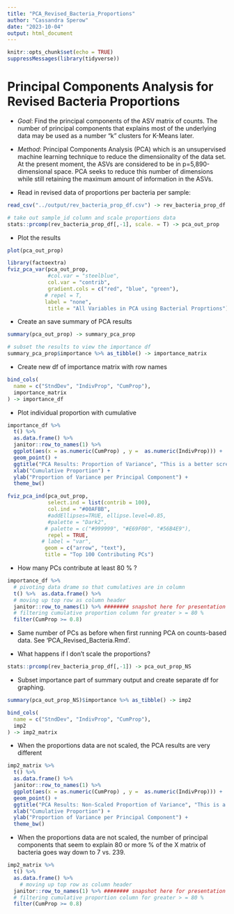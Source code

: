 ```yaml
---
title: "PCA_Revised_Bacteria_Proportions"
author: "Cassandra Sperow"
date: "2023-10-04"
output: html_document
---
```


```r
knitr::opts_chunk$set(echo = TRUE)
suppressMessages(library(tidyverse))
```

## 

# Principal Components Analysis for Revised Bacteria Proportions 

- *Goal*: Find the principal components of the ASV matrix of counts. The number of principal components that explains most of the underlying data may be used as a number "k" clusters for K-Means later. 

- *Method*: Principal Components Analysis (PCA) which is an unsupervised machine learning technique to reduce the dimensionality of the data set. At the present moment, the ASVs are considered to be in p=5,890-dimensional space. PCA seeks to reduce this number of dimensions while still retaining the maximum amount of information in the ASVs.


- Read in revised data of proportions per bacteria per sample: 
```r
read_csv("../output/rev_bacteria_prop_df.csv") -> rev_bacteria_prop_df
```


```r
# take out sample_id column and scale proportions data
stats::prcomp(rev_bacteria_prop_df[,-1], scale. = T) -> pca_out_prop
```

- Plot the results
```r
plot(pca_out_prop)
```

```r
library(factoextra)
fviz_pca_var(pca_out_prop, 
             #col.var = "steelblue", 
             col.var = "contrib", 
             gradient.cols = c("red", "blue", "green"), 
            # repel = T, 
            label = "none",
             title = "All Variables in PCA using Bacterial Proprtions")
```

- Create an save summary of PCA results
```r
summary(pca_out_prop) -> summary_pca_prop

# subset the results to view the importance df
summary_pca_prop$importance %>% as_tibble() -> importance_matrix
```

- Create new df of importance matrix with row names
```r
bind_cols(
  name = c("StndDev", "IndivProp", "CumProp"), 
  importance_matrix
) -> importance_df
```


- Plot individual proportion with cumulative

```r
importance_df %>% 
  t() %>% 
  as.data.frame() %>% 
  janitor::row_to_names(1) %>% 
  ggplot(aes(x = as.numeric(CumProp) , y =  as.numeric(IndivProp))) +
  geom_point() +
  ggtitle("PCA Results: Proportion of Variance", "This is a better screeplot showing all PCs on Proprtions-based `rev_bacteria_prop` scaled") +
  xlab("Cumulative Proportion") +
  ylab("Proportion of Variance per Principal Component") +
  theme_bw()
```



```r
fviz_pca_ind(pca_out_prop, 
             select.ind = list(contrib = 100),
             col.ind = "#00AFBB",
             #addEllipses=TRUE, ellipse.level=0.85, 
             #palette = "Dark2",
            # palette = c("#999999", "#E69F00", "#56B4E9"),
             repel = TRUE, 
           # label = "var",
            geom = c("arrow", "text"),
            title = "Top 100 Contributing PCs")
```

- How many PCs contribute at least 80 % ?
```r
importance_df %>% 
  # pivoting data drame so that cumulatives are in column
  t() %>%  as.data.frame() %>% 
  # moving up top row as column header
  janitor::row_to_names(1) %>% ######## snapshot here for presentation
  # filtering cumulative proportion column for greater > = 80 %
  filter(CumProp >= 0.8)
```
- Same number of PCs as before when first running PCA on counts-based data. See 'PCA_Revised_Bacteria.Rmd'. 

- What happens if I don't scale the proportions? 
```r
stats::prcomp(rev_bacteria_prop_df[,-1]) -> pca_out_prop_NS
```

- Subset importance part of summary output and create separate df for graphing. 
```r
summary(pca_out_prop_NS)$importance %>% as_tibble() -> imp2

bind_cols(
  name = c("StndDev", "IndivProp", "CumProp"), 
  imp2
) -> imp2_matrix
```


- When the proportions data are not scaled, the PCA results are very different
```r
imp2_matrix %>% 
  t() %>% 
  as.data.frame() %>% 
  janitor::row_to_names(1) %>% 
  ggplot(aes(x = as.numeric(CumProp) , y =  as.numeric(IndivProp))) +
  geom_point() +
  ggtitle("PCA Results: Non-Scaled Proportion of Variance", "This is a better screeplot showing all PCs on Proprtions-based `rev_bacteria_prop` NON-Scaled") +
  xlab("Cumulative Proportion") +
  ylab("Proportion of Variance per Principal Component") +
  theme_bw()

```

- When the proportions data are not scaled, the number of principal components that seem to explain 80 or more % of the X matrix of bacteria goes way down to 7 vs. 239. 
```r
imp2_matrix %>% 
  t() %>% 
  as.data.frame() %>% 
    # moving up top row as column header
  janitor::row_to_names(1) %>% ######## snapshot here for presentation
  # filtering cumulative proportion column for greater > = 80 %
  filter(CumProp >= 0.8)
  
```




